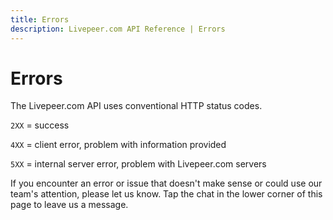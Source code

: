```yaml
---
title: Errors
description: Livepeer.com API Reference | Errors
---
```


# Errors

The Livepeer.com API uses conventional HTTP status codes.

`2XX` = success

`4XX` = client error, problem with information provided

`5XX` = internal server error, problem with Livepeer.com servers

If you encounter an error or issue that doesn't make sense or could use our
team's attention, please let us know. Tap the chat in the lower corner of this
page to leave us a message.
